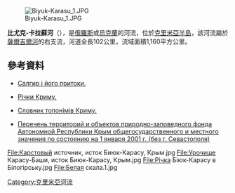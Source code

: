 [[Image:Biyuk-Karasu_1.JPG|right]]

'''比尤克-卡拉蘇河'''（{{lang-ru|Биюк-Карасу}}），是[[俄羅斯|俄羅斯]]或[[烏克蘭|烏克蘭]]的河流，位於[[克里米亞半島|克里米亞半島]]，該河流屬於[[薩爾吉爾河|薩爾吉爾河]]的右支流，河道全長102公里，流域面積1,160平方公里。

==參考資料==
* {{ref-ru}} [https://web.archive.org/web/20150701211806/http://koechto-o.narod.ru/pages/articles/books/oliferov_rivers/salgir.html Салгир і його притоки.]
* {{ref-ru}} [http://abratsev.narod.ru/biblio/sokolov/p1ch19b.html Річки Криму.] {{Wayback|url=http://abratsev.narod.ru/biblio/sokolov/p1ch19b.html |date=20160304102618 }}
* {{ref-ru}} [https://web.archive.org/web/20100206151416/http://www.krimlive.ru/toponimika03.htm Словник топонімів Криму.]
* {{ref-ru}} [http://www.ark.gov.ua/index.php?v=8&tek=33&par=8&l=&art=1152&date= Перечень территорий и объектов природно-заповедного фонда Автономной Республики Крым общегосударственного и местного значения по состоянию на 1 января 2001 г. (без г. Севастополя)] {{Webarchive|url=https://archive.today/20130419081056/http://old.crimea-portal.gov.ua/index.php?v=8&tek=33&par=8&art=1152&date= |date=2013-04-19 }}<gallery>
File:Карстовый источник, исток Биюк-Карасу, Крым.jpg
File:Урочище Карасу-Баши, исток Биюк-Карасу, Крым.jpg
File:Річка Біюк-Карасу в Білогірську.jpg
File:Белая скала.1.jpg
</gallery>

{{DEFAULTSORT:Біюк-Карасу}}
[[Category:克里米亞河流|Category:克里米亞河流]]


{{Ukraine-river-stub}}